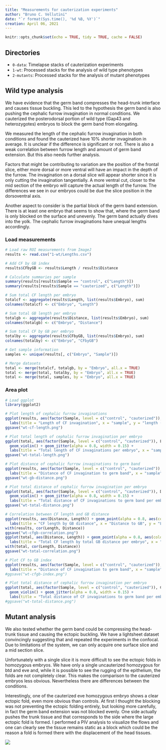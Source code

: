 ```yaml
---
title: "Measurements for cauterization experiments"
author: "Bruno C. Vellutini"
date: "`r format(Sys.time(), '%d %B, %Y')`"
creation: April 06, 2021
---
```

  
```r
knitr::opts_chunk$set(echo = TRUE, tidy = TRUE, cache = FALSE)
```

## Directories

- `0-data`: Timelapse stacks of cauterization experiments
- `1-wt`: Processed stacks for the analysis of wild type phenotypes
- `2-mutants`: Processed stacks for the analysis of mutant phenotypes

## Wild type analysis

We have evidence that the germ band compresses the head-trunk interface and
causes tissue buckling. This led to the hypothesis the germ band is also
pushing the cephalic furrow invagination in normal conditions. We cauterized
the posterodorsal portion of wild type (Gap43 and heterozygotes) embryos to
block the germ band from elongating.

We measured the length of the cephalic furrow invagination in both conditions
and found the cauterized have 10% shorter invagination in average. It is
unclear if the difference is significant or not. There is also a weak
correlation between furrow length and amount of germ band extension. But this
also needs further analysis.

Factors that might be contributing to variation are the position of the frontal
slice, either more dorsal or more ventral will have an impact in the depth of
the furrow. The invagination on a dorsal slice will appear shorter since it is
only cutting the invagination tangentially. A more ventral cut, closer to the
mid section of the embryo will capture the actual length of the furrow. The
differences we see in our embryos could be due the slice position in the
dorsoventral axis.

Another aspect to consider is the partial block of the germ band extension.
There is at least one embryo that seems to show that, where the germ band is
only blocked on the surface and unevenly. The germ band actually dives into the
yolk. The cephalic furrow invaginations have unequal lengths accordingly.

### Load measurements

```r
# Load raw ROI measurements from ImageJ
results <- read.csv("1-wt/Lengths.csv")

# Add CF by GB index
results$CFbyGB <- results$Length / results$Distance

# Calculate summaries per sample
summary(results[results$Sample == "control", c("Length")])
summary(results[results$Sample == "cauterized", c("Length")])

# Sum total CF length per embryo
totalcf <- aggregate(results$Length, list(results$Embryo), sum)
colnames(totalcf) <- c("Embryo", "Length")

# Sum total GB length per embryo
totalgb <- aggregate(results$Distance, list(results$Embryo), sum)
colnames(totalgb) <- c("Embryo", "Distance")

# Sum total CF by GB per embryo
totalby <- aggregate(results$CFbyGB, list(results$Embryo), sum)
colnames(totalby) <- c("Embryo", "CFbyGB")

# Get sample information
samples <- unique(results[, c("Embryo", "Sample")])

# Merge datasets
total <- merge(totalcf, totalgb, by = "Embryo", all.x = TRUE)
total <- merge(total, totalby, by = "Embryo", all.x = TRUE)
total <- merge(total, samples, by = "Embryo", all.x = TRUE)
```

### Area plot

```r
# Load ggplot
library(ggplot2)

# Plot length of cephalic furrow invaginations
ggplot(results, aes(factor(Sample, level = c("control", "cauterized")), Length)) + geom_violin() + geom_jitter(alpha = 0.8, width = 0.15, aes(colour = Embryo)) +
  labs(title = "Length of CF invagination", x = "sample", y = "length (µm)")
ggsave("wt-cf-length.png")

# Plot total length of cephalic furrow invagination per embryo
ggplot(total, aes(factor(Sample, level = c("control", "cauterized")), Length, colour = Sample)) +
  geom_violin() + geom_jitter(alpha = 0.8, width = 0.15) +
  labs(title = "Total length of CF invaginations per embryo", x = "sample", y = "length (µm)")
ggsave("wt-total-length.png")

# Plot distance of cephalic furrow invaginations to germ band
ggplot(results, aes(factor(Sample, level = c("control", "cauterized")), Distance)) + geom_violin() + geom_jitter(alpha = 0.8, width = 0.15, aes(colour = Embryo)) +
  labs(title = "Distance of CF invagination to germ band", x = "sample", y = "distance (µm)")
ggsave("wt-gb-distance.png")

# Plot total distance of cephalic furrow invagination per embryo
ggplot(total, aes(factor(Sample, level = c("control", "cauterized")), Distance, colour = Sample)) +
  geom_violin() + geom_jitter(alpha = 0.8, width = 0.15) +
  labs(title = "Total distance of CF invaginations to germ band per embryo", x = "sample", y = "distance (µm)")
ggsave("wt-total-distance.png")

# Correlation between CF length and GB distance
ggplot(results, aes(Distance, Length)) + geom_point(alpha = 0.8, aes(colour = Sample)) +
  labs(title = "CF length by GB distance", x = "Distance to GB", y = "Length of CF")
with(results, cor(Length, Distance))
ggsave("wt-cfgb-correlation.png")
ggplot(total, aes(Distance, Length)) + geom_point(alpha = 0.8, aes(colour = Sample)) +
  labs(title = "Total CF length by total GB distance per embryo", x = "Distance to GB", y = "Length of CF")
with(total, cor(Length, Distance))
ggsave("wt-total-correlation.png")

# Plot CF to GB index
ggplot(results, aes(factor(Sample, level = c("control", "cauterized")), CFbyGB)) + geom_violin() + geom_jitter(alpha = 0.8, width = 0.15, aes(colour = Embryo)) +
  labs(title = "Distance of CF invagination to germ band", x = "sample", y = "CF by GB index")
#ggsave("wt-cfgb-index.png")

# Plot total distance of cephalic furrow invagination per embryo
ggplot(total, aes(factor(Sample, level = c("control", "cauterized")), CFbyGB, colour = Sample)) +
  geom_violin() + geom_jitter(alpha = 0.8, width = 0.15) +
  labs(title = "Total distance of CF invaginations to germ band per embryo", x = "sample", y = "CF by GB index")
#ggsave("wt-total-distance.png")
```

## Mutant analysis

We also tested whether the germ band could be compressing the head-trunk tissue
and causing the ectopic buckling. We have a lightsheet dataset convincingly
suggesting that and repeated the experiments in the confocal. Due to
limitations of the system, we can only acquire one surface slice and a mid
section slice.

Unfortunately with a single slice it is more difficult to see the ectopic folds
in homozygous embryos. We have only a single uncauterized homozygous for btd
and eve and, while it is possible to see the rugging of the epithelium, the
folds are not completely clear. This makes the comparison to the cauterized
embryos less obvious. Nevertheless there are differences between the
conditions.

Interestingly, one of the cauterized eve homozygous embryo shows a clear
ectopic fold, even more obvious than controls. At first I thought the blocking
was not preventing the ectopic folding entirely, but looking more carefully, in
fact the germ band extension was not blocked evenly. One side actually pushes
the trunk tissue and that corresponds to the side where the large ectopic fold
is formed. I performed a PIV analysis to visualize the flows and one can
clearly see the tissue remains static as a block which could be the reason a
fold is formed there with the displacement of the head tissues.

![](2-mutants/PIV_OVERLAY_eve_dorsal_cauterized_homozygous_2021-02-22_E4_surface.png)




